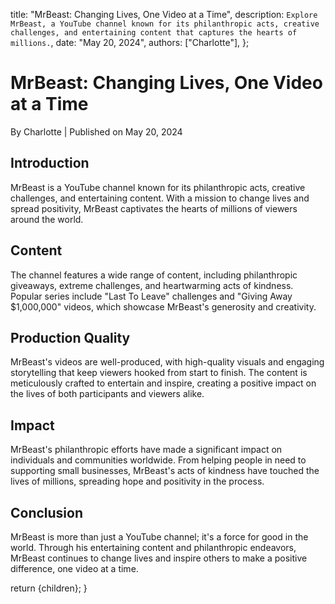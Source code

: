 
  title: "MrBeast: Changing Lives, One Video at a Time",
  description: `Explore MrBeast, a YouTube channel known for its philanthropic acts, creative challenges, and entertaining content that captures the hearts of millions.`,
  date: "May 20, 2024",
  authors: ["Charlotte"],
};

<h1>MrBeast: Changing Lives, One Video at a Time</h1>
<div className="text-sm text-gray-500 dark:text-gray-400">
  By Charlotte | Published on May 20, 2024
</div>

<section id="introduction">
  <h2>Introduction</h2>
  <span>
    MrBeast is a YouTube channel known for its philanthropic acts, creative
    challenges, and entertaining content. With a mission to change lives and
    spread positivity, MrBeast captivates the hearts of millions of viewers
    around the world.
  </span>
</section>

<section id="content">
  <h2>Content</h2>
  <span>
    The channel features a wide range of content, including philanthropic
    giveaways, extreme challenges, and heartwarming acts of kindness. Popular
    series include "Last To Leave" challenges and "Giving Away $1,000,000"
    videos, which showcase MrBeast's generosity and creativity.
  </span>
</section>

<section id="production-quality">
  <h2>Production Quality</h2>
  <span>
    MrBeast's videos are well-produced, with high-quality visuals and engaging
    storytelling that keep viewers hooked from start to finish. The content is
    meticulously crafted to entertain and inspire, creating a positive impact on
    the lives of both participants and viewers alike.
  </span>
</section>

<section id="impact">
  <h2>Impact</h2>
  <span>
    MrBeast's philanthropic efforts have made a significant impact on
    individuals and communities worldwide. From helping people in need to
    supporting small businesses, MrBeast's acts of kindness have touched the
    lives of millions, spreading hope and positivity in the process.
  </span>
</section>

<section id="conclusion">
  <h2>Conclusion</h2>
  <span>
    MrBeast is more than just a YouTube channel; it's a force for good in the
    world. Through his entertaining content and philanthropic endeavors, MrBeast
    continues to change lives and inspire others to make a positive difference,
    one video at a time.
  </span>
</section>

  return <MdxLayout>{children}</MdxLayout>;
}
